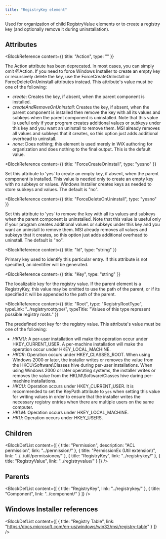 ```yaml
---
title: "RegistryKey element"
---
```



Used for organization of child RegistryValue elements or to create a registry key
 (and optionally remove it during uninstallation).


## Attributes

<BlockWrapper>

  <BlockReference
    content={{
      title: "Action",
      type: ""
    }}
  >
  The Action attribute has been deprecated. In most cases, you can simply omit @Action. If you need to force Windows Installer
   to create an empty key or recursively delete the key, use the ForceCreateOnInstall or ForceDeleteOnUninstall attributes instead. This attribute's value must be one of the following:
  - *create*: Creates the key, if absent, when the parent component is installed.
  - *createAndRemoveOnUninstall*: Creates the key, if absent, when the parent component is installed then remove the key with all its values and subkeys when the parent component is uninstalled.
     Note that this value is useful only if your program creates additional values or subkeys under this key and you want an uninstall to remove them. MSI already
     removes all values and subkeys that it creates, so this option just adds additional overhead to uninstall.
  - *none*: Does nothing; this element is used merely in WiX authoring for organization and does nothing to the final output.
     This is the default value.
  </BlockReference>

  <BlockReference
    content={{
      title: "ForceCreateOnInstall",
      type: "yesno"
    }}
  >
  Set this attribute to 'yes' to create an empty key, if absent, when the parent component is installed.
   This value is needed only to create an empty key with no subkeys or values. Windows Installer creates
   keys as needed to store subkeys and values. The default is "no".
  </BlockReference>

  <BlockReference
    content={{
      title: "ForceDeleteOnUninstall",
      type: "yesno"
    }}
  >
  Set this attribute to 'yes' to remove the key with all its values and subkeys when the parent component is uninstalled.
   Note that this value is useful only if your program creates additional values or subkeys under this key and you want an uninstall to remove them. MSI already
   removes all values and subkeys that it creates, so this option just adds additional overhead to uninstall.
   The default is "no".
  </BlockReference>

  <BlockReference
    content={{
      title: "Id",
      type: "string"
    }}
  >
  Primary key used to identify this particular entry. If this attribute is not specified, an identifier will be
   generated.
  </BlockReference>

  <BlockReference
    content={{
      title: "Key",
      type: "string"
    }}
  >
  The localizable key for the registry value.
   If the parent element is a RegistryKey, this value may be omitted to use the
   path of the parent, or if its specified it will be appended to the path of the parent.
  </BlockReference>

  <BlockReference
    content={{
      title: "Root",
      type: "RegistryRootType",
      typeLink: "../registryroottype/",
      typeTitle: "Values of this type represent possible registry roots."
    }}
  >
  The predefined root key for the registry value. This attribute's value must be one of the following:
  - *HKMU*: A per-user installation will make the operation occur under HKEY_CURRENT_USER.
     A per-machine installation will make the operation occur under HKEY_LOCAL_MACHINE.
  - *HKCR*: Operation occurs under HKEY_CLASSES_ROOT. When using Windows 2000 or later, the installer writes or removes the value
     from the HKCU\Software\Classes hive during per-user installations. When using Windows 2000 or later operating systems,
     the installer writes or removes the value from the HKLM\Software\Classes hive during per-machine installations.
  - *HKCU*: Operation occurs under HKEY_CURRENT_USER. It is recommended to set the KeyPath attribute to `yes` when setting this value for writing values
     in order to ensure that the installer writes the necessary registry entries when there are multiple users on the same computer.
  - *HKLM*: Operation occurs under HKEY_LOCAL_MACHINE.
  - *HKU*: Operation occurs under HKEY_USERS.
  </BlockReference>

</BlockWrapper>

## Children

<BlockDefList content={[
    {
      title: "Permission",
      description: "ACL permission",
      link: "../permission/"
    },
    {
      title: "PermissionEx (Util extension)",
      link: "../../util/permissionex/"
    },
    {
      title: "RegistryKey",
      link: "../registrykey/"
    },
    {
      title: "RegistryValue",
      link: "../registryvalue/"
    }
  ]}
/>

## Parents

<BlockDefList content={[
    {
      title: "RegistryKey",
      link: "../registrykey/"
    },
    {
      title: "Component",
      link: "../component/"
    }
  ]}
/>

## Windows Installer references

<BlockDefList content={[
    {
      title: "Registry Table",
      link: "https://docs.microsoft.com/en-us/windows/win32/msi/registry-table"
    }
  ]}
/>
